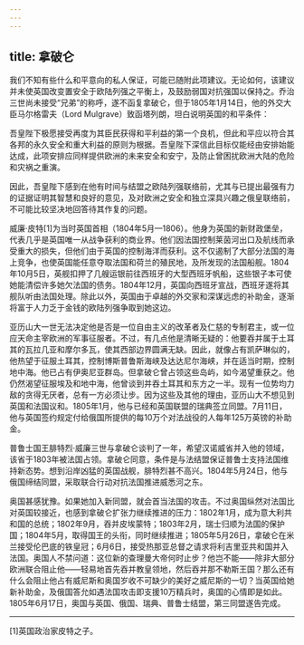 ```yaml
---
---
---
```

title: 拿破仑
---



我们不知有些什么和平意向的私人保证，可能已随附此项建议。无论如何，该建议并未使英国改变置安全于欧陆列强之平衡上，及鼓励弱国对抗强国以保持之。乔治三世尚未接受“兄弟”的称呼，遂不函复拿破仑，但于1805年1月14日，他的外交大臣马尔格雷夫（Lord Mulgrave）致函塔列朗，坦白说明英国的和平条件：

吾皇陛下极愿接受再度为其臣民获得和平利益的第一个良机，但此和平应以符合其各邦的永久安全和重大利益的原则为根据。吾皇陛下深信此目标仅能经由安排始能达成，此项安排应同样提供欧洲的未来安全和安宁，及防止曾困扰欧洲大陆的危险和灾祸之重演。

因此，吾皇陛下感到在他有时间与结盟之欧陆列强联络前，尤其与已提出最强有力的证据证明其智慧和良好的意见，及对欧洲之安全和独立深具兴趣之俄皇联络前，不可能比较坚决地回答待其作复的问题。



威廉·皮特[1]为当时英国首相（1804年5月—1806）。他身为英国的新财政堡垒，代表几乎是英国唯一从战争获利的商业界。他们因法国控制莱茵河出口及航线而承受重大的损失，但他们由于英国的控制海洋而获利。这不仅遏制了大部分法国的海上竞争，也使英国能任意夺取法国和荷兰的殖民地，及所发现的法国船舰。1804年10月5日，英舰扣押了几艘运银前往西班牙的大型西班牙帆船，这些银子本可使她能清偿许多她欠法国的债务。1804年12月，英国向西班牙宣战，西班牙遂将其舰队听由法国处理。除此以外，英国由于卓越的外交家和深谋远虑的补助金，逐渐将富于人力乏于金钱的欧陆列强争取到她这边。

亚历山大一世无法决定他是否是一位自由主义的改革者及仁慈的专制君主，或一位应天命主宰欧洲的军事征服者。不过，有几点他是清晰无疑的：他要吞并属于土耳其的瓦拉几亚和摩尔多瓦，使其西部边界圆满无缺。因此，就像占有凯萨琳似的，他热望于征服土耳其，控制博斯普鲁斯海峡及达达尼尔海峡，并在适当时期，控制地中海。他已占有伊奥尼亚群岛。但拿破仑曾占领这些岛屿，如今渴望重获之。他仍然渴望征服埃及和地中海，他曾谈到并吞土耳其和东方之一半。现有一位势均力敌的贪得无厌者，总有一方必须让步。因为这些及其他的理由，亚历山大不想见到英国和法国议和。1805年1月，他与已经和英国联盟的瑞典签立同盟。7月11日，他与英国签约规定付给俄国所提供的每10万个对法战役的人每年125万英镑的补助金。

普鲁士国王腓特烈·威廉三世与拿破仑谈判了一年，希望汉诺威省并入他的领域，该省于1803年被法国占领。拿破仑同意，条件是与法结盟保证普鲁士支持法国维持新态势。想到沿岸凶猛的英国战舰，腓特烈甚不高兴。1804年5月24日，他与俄国缔结同盟，采取联合行动对抗法国推进威悉河之东。

奥国甚感犹豫。如果她加入新同盟，就会首当法国的攻击。不过奥国纵然对法国比对英国较接近，也感到拿破仑扩张力继续推进的压力：1802年1月，成为意大利共和国的总统；1802年9月，吞并皮埃蒙特；1803年2月，瑞士归顺为法国的保护国；1804年5月，取得国王的头衔，同时继续推进；1805年5月26日，拿破仑在米兰接受伦巴底的铁皇冠；6月6日，接受热那亚总督之请求将利吉里亚共和国并入法国。奥国人不禁问道：这位新的查理曼大帝何时止步？他岂不能——除非大部分欧洲联合阻止他——轻易地首先吞并教皇领地，然后吞并那不勒斯王国？那么还有什么会阻止他占有威尼斯和奥国岁收不可缺少的美好之威尼斯的一切？当英国给她新补助金，及俄国答允如遇法国攻击即支援10万精兵时，奥国的心情即是如此。1805年6月17日，奥国与英国、俄国、瑞典、普鲁士结盟，第三同盟遂告完成。



* * *



[1]英国政治家皮特之子。